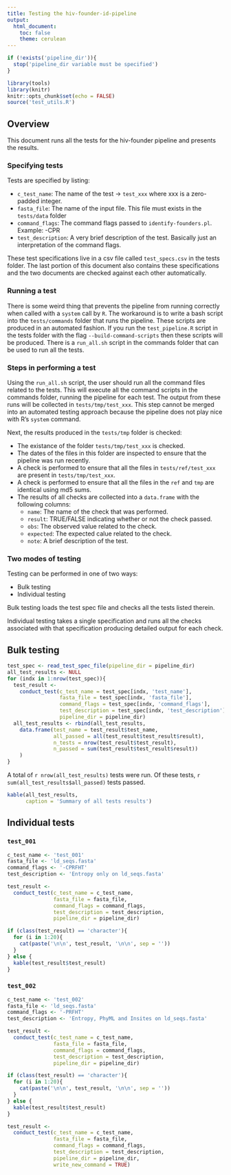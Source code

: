 ```yaml
---
title: Testing the hiv-founder-id-pipeline
output: 
  html_document:
    toc: false
    theme: cerulean
---
```


```r
if (!exists('pipeline_dir')){
  stop('pipeline_dir variable must be specified')
}
```

```r
library(tools)
library(knitr)
knitr::opts_chunk$set(echo = FALSE)
source('test_utils.R')
```

## Overview

This document runs all the tests for the hiv-founder pipeline and presents the
results.

### Specifying tests

Tests are specified by listing:

* `c_test_name`: The name of the test -> `test_xxx` where xxx is a zero-padded
  integer.
* `fasta_file`: The name of the input file. This file must exists in the
  `tests/data` folder
* `command_flags`: The command flags passed to `identify-founders.pl`. Example:
  -CPR
* `test_description`: A very brief description of the test. Basically just an
  interpretation of the command flags.

These test specifications live in a csv file called `test_specs.csv` in the
tests folder. The last portion of this document also contains these
specifications and the two documents are checked against each other
automatically.

### Running a test

There is some weird thing that prevents the pipeline from running correctly
when called with a `system` call by `R`. The workaround is to write a bash
script into the `tests/commands` folder that runs the pipeline. These scripts
are produced in an automated fashion. If you run the `test_pipeline.R` script
in the tests folder with the flag `--build-command-scripts` then these scripts
will be produced. There is a `run_all.sh` script in the commands folder that
can be used to run all the tests.

### Steps in performing a test

Using the `run_all.sh` script, the user should run all the command files
related to the tests. This will execute all the command scripts in the commands
folder, running the pipeline for each test. The output from these runs will be
collected in `tests/tmp/test_xxx`. This step cannot be merged into an automated
testing approach because the pipeline does not play nice with R's `system`
command.

Next, the results produced in the `tests/tmp` folder is checked:

* The existance of the folder `tests/tmp/test_xxx` is checked.
* The dates of the files in this folder are inspected to ensure that the
  pipeline was run recently.
* A check is performed to ensure that all the files in `tests/ref/test_xxx` are
  present in `tests/tmp/test_xxx`.
* A check is performed to ensure that all the files in the `ref` and `tmp` are
  identical using md5 sums.
* The results of all checks are collected into a `data.frame` with the
  following columns:
  - `name`: The name of the check that was performed.
  - `result`: TRUE/FALSE indicating whether or not the check passed.
  - `obs`: The observed value related to the check.
  - `expected`: The expected calue related to the check.
  - `note`: A brief description of the test.

### Two modes of testing

Testing can be performed in one of two ways:

* Bulk testing
* Individual testing

Bulk testing loads the test spec file and checks all the tests listed therein.

Individual testing takes a single specification and runs all the checks
associated with that specification producing detailed output for each check.

## Bulk testing

```r
test_spec <- read_test_spec_file(pipeline_dir = pipeline_dir)
all_test_results <- NULL
for (indx in 1:nrow(test_spec)){
  test_result <-
    conduct_test(c_test_name = test_spec[indx, 'test_name'],
                 fasta_file = test_spec[indx, 'fasta_file'],
                 command_flags = test_spec[indx, 'command_flags'],
                 test_description = test_spec[indx, 'test_description'],
                 pipeline_dir = pipeline_dir)
  all_test_results <- rbind(all_test_results,
    data.frame(test_name = test_result$test_name,
               all_passed = all(test_result$test_result$result),
               n_tests = nrow(test_result$test_result),
               n_passed = sum(test_result$test_result$result))
    )
}
```

A total of `r nrow(all_test_results)` tests were run. Of these tests, `r sum(all_test_results$all_passed)` tests passed.

```r
kable(all_test_results,
      caption = 'Summary of all tests results')
```

## Individual tests

### `test_001`

```r
c_test_name <- 'test_001'
fasta_file <- 'ld_seqs.fasta'
command_flags <- '-CPRFHT'
test_description <- 'Entropy only on ld_seqs.fasta'
```

```r
test_result <-
  conduct_test(c_test_name = c_test_name,
               fasta_file = fasta_file,
               command_flags = command_flags,
               test_description = test_description,
               pipeline_dir = pipeline_dir)

if (class(test_result) == 'character'){
  for (i in 1:20){
    cat(paste('\n\n', test_result, '\n\n', sep = ''))
  }
} else {
  kable(test_result$test_result)
}
```

### `test_002`

```r
c_test_name <- 'test_002'
fasta_file <- 'ld_seqs.fasta'
command_flags <- '-PRFHT'
test_description <- 'Entropy, PhyML and Insites on ld_seqs.fasta'
```

```r
test_result <-
  conduct_test(c_test_name = c_test_name,
               fasta_file = fasta_file,
               command_flags = command_flags,
               test_description = test_description,
               pipeline_dir = pipeline_dir)

if (class(test_result) == 'character'){
  for (i in 1:20){
    cat(paste('\n\n', test_result, '\n\n', sep = ''))
  }
} else {
  kable(test_result$test_result)
}
```

```r
test_result <-
  conduct_test(c_test_name = c_test_name,
               fasta_file = fasta_file,
               command_flags = command_flags,
               test_description = test_description,
               pipeline_dir = pipeline_dir,
               write_new_command = TRUE)
```

